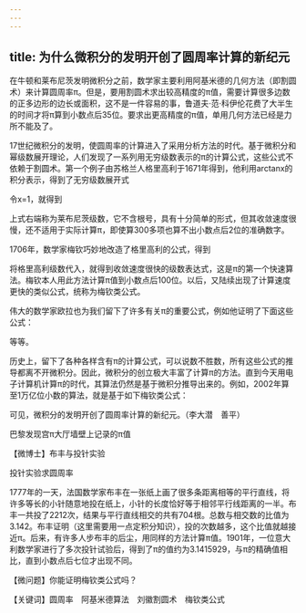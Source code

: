 ```yaml
---
---
---
```

title: 为什么微积分的发明开创了圆周率计算的新纪元
---




在牛顿和莱布尼茨发明微积分之前，数学家主要利用阿基米德的几何方法（即割圆术）来计算圆周率π。但是，要用割圆术求出较高精度的π值，需要计算很多边数的正多边形的边长或面积，这不是一件容易的事，鲁道夫·范·科伊伦花费了大半生的时间才将π算到小数点后35位。要求出更高精度的π值，单用几何方法已经是力所不能及了。

17世纪微积分的发明，使圆周率的计算进入了采用分析方法的时代。基于微积分和幂级数展开理论，人们发现了一系列用无穷级数表示的π的计算公式，这些公式不依赖于割圆术。第一个例子由苏格兰人格里高利于1671年得到，他利用arctanx的积分表示，得到了无穷级数展开式



令x=1，就得到



上式右端称为莱布尼茨级数，它不含根号，具有十分简单的形式，但其收敛速度很慢，还不适用于实际计算π，即使算300多项也算不出小数点后2位的准确数字。

1706年，数学家梅钦巧妙地改造了格里高利的公式，得到



将格里高利级数代入，就得到收敛速度很快的级数表达式，这是π的第一个快速算法。梅钦本人用此方法计算π值到小数点后100位。以后，又陆续出现了计算速度更快的类似公式，统称为梅钦类公式。

伟大的数学家欧拉也为我们留下了许多有关π的重要公式，例如他证明了下面这些公式：



等等。



历史上，留下了各种各样含有π的计算公式，可以说数不胜数，所有这些公式的推导都离不开微积分。因此，微积分的创立极大丰富了计算π的方法。直到今天用电子计算机计算π的时代，其算法仍然是基于微积分推导出来的。例如，2002年算至1万亿位小数的算法，就是基于如下梅钦类公式：

可见，微积分的发明开创了圆周率计算的新纪元。（李大潜　善平）

巴黎发现宫π大厅墙壁上记录的π值





【微博士】布丰与投针实验

投针实验求圆周率



1777年的一天，法国数学家布丰在一张纸上画了很多条距离相等的平行直线，将许多等长的小针随意地投在纸上，小针的长度恰好等于相邻平行线距离的一半。布丰一共投了2212次，结果与平行直线相交的共有704根。总数与相交数的比值为3.142。布丰证明（这里需要用一点定积分知识），投的次数越多，这个比值就越接近π。后来，有许多人步布丰的后尘，用同样的方法计算π值。1901年，一位意大利数学家进行了多次投针试验后，得到了π的值约为3.1415929，与π的精确值相比，直到小数点后七位才出现不同。

【微问题】你能证明梅钦类公式吗？

【关键词】圆周率　阿基米德算法　刘徽割圆术　梅钦类公式